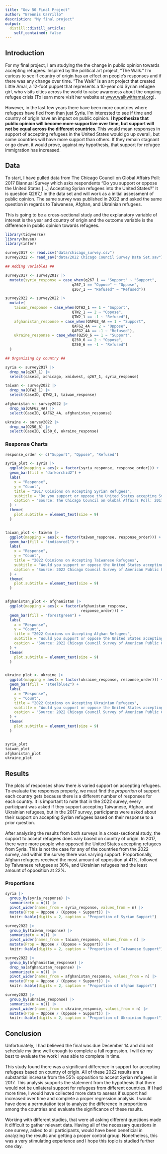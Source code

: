 ```yaml
---
title: "Gov 50 Final Project"
author: "Brennis Carrillo"
description: "My final project"
output:
  distill::distill_article:
    self_contained: false
---
```


## Introduction ##

For my final project, I am studying the the change in public opinion towards accepting refugees. Inspired by the political art project, "The Walk." I'm curious to see if country of origin has an effect on people's responses and if there was any change over time. "The Walk" is an art project that created Little Amal, a 12-foot puppet that represents a 10-year old Syrian refugee girl, who visits cities  across the world to raise awareness about the ongoing refugee crisis (To learn more visit her website at [www.walkwithamal.org](https://www.walkwithamal.org/)).\
\
However, in the last few years there have been more countries where refugees have fled from than just Syria. I'm interested to see if time and country of origin have an impact on public opinion. **I hypothesize that public opinion will become more supportive over time, but support will not be equal across the different countries**. This would mean responses in support of accepting refugees in the United States would go up overall, but some countries will have more support than others. If they remain stagnant or go down, it would prove, against my hypothesis, that support for refugee immigration has increased.


## Data ##

To start, I have pulled data from The Chicago Council on Global Affairs Poll: 2017 Biannual Survey which asks respondents "Do you support or oppose the United States […] Accepting Syrian refugees into the United States?" It is question Q267_1 in the data set and will work as a initial assessment of public opinion. The same survey was published in 2022 and asked the same question in regards to Taiwanese, Afghan, and Ukrainian refugees. \
\
This is going to be a cross-sectional study and the explanatory variable of interest is the year and country of origin and the outcome variable is the difference in public opinion towards refugees.

```r
library(tidyverse)
library(haven)
library(infer)

survey2017 <- read.csv("data/chicago_survey.csv")
survey2022 <- read_sav("data/2022 Chicago Council Survey Data Set.sav")
```

```r

## Adding variables ##

survey2017 <- survey2017 |>
  mutate(syria_response = case_when(q267_1 == "Support" ~ "Support",
                              q267_1 == "Oppose" ~ "Oppose",
                              q267_1 == "Refused" ~ "Refused"))

survey2022 <- survey2022 |>
  mutate(
    taiwan_response = case_when(QTW2_1 == 1 ~ "Support", 
                              QTW2_1 == 2 ~ "Oppose",
                              QTW2_1 == -1 ~ "Refused"),
    afghanistan_response = case_when(QAFG2_4A == 1 ~ "Support",
                              QAFG2_4A == 2 ~ "Oppose",
                              QAFG2_4A == -1 ~ "Refused"),
    ukraine_response = case_when(Q250_6 == 1 ~ "Support", 
                              Q250_6 == 2 ~ "Oppose",
                              Q250_6 == -1 ~ "Refused")
  )

## Organizing by country ##

syria <- survey2017 |>
  drop_na(q267_1) |>
  select(caseid, xchicago, xmidwest, q267_1, syria_response)

taiwan <- survey2022 |>
  drop_na(QTW2_1) |>
  select(CaseID, QTW2_1, taiwan_response)

afghanistan <- survey2022 |>
  drop_na(QAFG2_4A) |>
  select(CaseID, QAFG2_4A, afghanistan_response)

ukraine <- survey2022 |>
  drop_na(Q250_6) |>
  select(CaseID, Q250_6, ukraine_response)
```


### Response Charts ###

```r
response_order <- c("Support", "Oppose", "Refused")

syria_plot <- syria |>
  ggplot(mapping = aes(x = factor(syria_response, response_order))) + 
  geom_bar(fill = "darkorchid2") + 
  labs(
    x = "Response",
    y = "Count",
    title = "2017 Opinions on Accepting Syrian Refugees",
    subtitle = "Do you support or oppose the United States accepting Syrian refugees into the United States?",
    caption = "Source: The Chicago Council on Global Affairs Poll: 2017 Biannual Survey"
  ) + 
  theme(
    plot.subtitle = element_text(size = 9)
  )


taiwan_plot <- taiwan |>
  ggplot(mapping = aes(x = factor(taiwan_response, response_order))) +
  geom_bar(fill = "indianred1") + 
  labs(
    x = "Response",
    y = "Count",
    title = "2022 Opinions on Accepting Taiwanese Refugees",
    subtitle = "Would you support or oppose the United States accepting Taiwanese refugees into the United States?",
    caption = "Source: 2022 Chicago Council Survey of American Public Opinion and US Foreign Policy"
  ) + 
  theme(
    plot.subtitle = element_text(size = 9)
  )


afghanistan_plot <- afghanistan |>
  ggplot(mapping = aes(x = factor(afghanistan_response, 
                                  response_order))) +
  geom_bar(fill = "forestgreen") + 
  labs(
    x = "Response",
    y = "Count",
    title = "2022 Opinions on Accepting Afghan Refugees",
    subtitle = "Would you support or oppose the United States accepting Afghan refugees into the United States?",
    caption = "Source: 2022 Chicago Council Survey of American Public Opinion and US Foreign Policy"
  ) + 
  theme(
    plot.subtitle = element_text(size = 9)
  )


ukraine_plot <- ukraine |>
  ggplot(mapping = aes(x = factor(ukraine_response, response_order))) +
  geom_bar(fill = "steelblue2") + 
  labs(
    x = "Response",
    y = "Count",
    title = "2022 Opinions on Accepting Ukrainian Refugees",
    subtitle = "Would you support or oppose the United States accepting Ukrainian refugees into the United States?",
    caption = "Source: 2022 Chicago Council Survey of American Public Opinion and US Foreign Policy"
  ) + 
  theme(
    plot.subtitle = element_text(size = 9)
  )


syria_plot
taiwan_plot
afghanistan_plot
ukraine_plot

```


## Results ##

The plots of responses show there *is* varied support on accepting refugees. To evaluate the responses properly, we must find the *proportion* of support each country gets because there is a different number of responses for each country. It is important to note that in the 2022 survey, every participant was asked if they support accepting Taiwanese, Afghan, and Ukrainian refugees, but in the 2017 survey, participants were asked about their support on accepting Syrian refugees based on their response to a prior question.\
\
After analyzing the results from both surveys in a cross-sectional study, the support to accept refugees does vary based on country of origin. In 2017, there were more people who opposed the United States accepting refugees from Syria. This is not the case for any of the countries from the 2022 survey, and within the survey there was varying support. Proportionally, Afghan refugees received the most amount of opposition at 41%, followed by Taiwanese refugees at 30%, and Ukrainian refugees had the least amount of opposition at 22%. \


### Proportions ###

```r
syria |>
  group_by(syria_response) |>
  summarize(n = n()) |>
  pivot_wider(names_from = syria_response, values_from = n) |>
  mutate(Prop = Oppose / (Oppose + Support)) |>
  knitr::kable(digits = 2, caption = "Proportion of Syrian Support")

survey2022 |>
  group_by(taiwan_response) |>
  summarize(n = n()) |>
  pivot_wider(names_from = taiwan_response, values_from = n) |>
  mutate(Prop = Oppose / (Oppose + Support)) |>
  knitr::kable(digits = 2, caption = "Proportion of Taiwanese Support")

survey2022 |>
  group_by(afghanistan_response) |>
  drop_na(afghanistan_response) |>
  summarize(n = n()) |>
  pivot_wider(names_from = afghanistan_response, values_from = n) |>
  mutate(Prop = Oppose / (Oppose + Support)) |>
  knitr::kable(digits = 2, caption = "Proportion of Afghan Support")

survey2022 |>
  group_by(ukraine_response) |>
  summarize(n = n()) |>
  pivot_wider(names_from = ukraine_response, values_from = n) |>
  mutate(Prop = Oppose / (Oppose + Support)) |>
  knitr::kable(digits = 2, caption = "Proportion of Ukrainian Support")
```


## Conclusion ##

Unfortunately, I had believed the final was due December 14 and did not schedule my time well enough to complete a full regression. I will do my best to evaluate the work I was able to complete in time.\
\
This study found there was a significant difference in support for accepting refugees based on country of origin. All of these 2022 results are a substantial increase from the 55% opposition to accept Syrian refugees in 2017. This analysis supports the statement from the hypothesis that there would not be unilateral support for refugees from different countries. If I had more time, I would have collected more data to assess if support had increased over time and complete a proper regression analysis. I would have done a permutation test to analyze the difference in proportions among the countries and evaluate the significance of these results.\
\
Working with different studies, that were all asking different questions made it difficult to gather relevant data. Having all of the necessary questions in one survey, asked to all participants, would have been beneficial in analyzing the results and getting a proper control group. Nonetheless, this was a very stimulating experience and I hope this topic is studied further one day.
